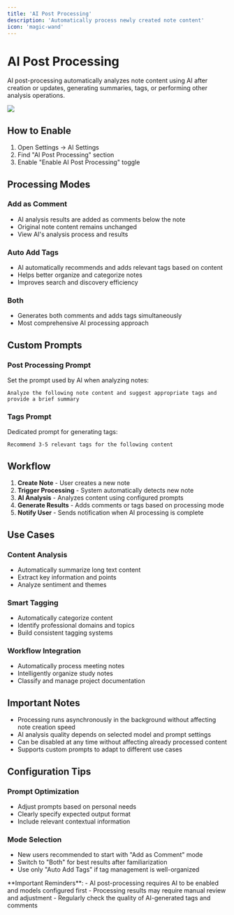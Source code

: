 ```yaml
---
title: 'AI Post Processing'
description: 'Automatically process newly created note content'
icon: 'magic-wand'
---
```


# AI Post Processing

AI post-processing automatically analyzes note content using AI after creation or updates, generating summaries, tags, or performing other analysis operations.

<img className="rounded-2xl" src="/images/2025-09-19-16-23-48.png" />

## How to Enable

1. Open Settings → AI Settings
2. Find "AI Post Processing" section
3. Enable "Enable AI Post Processing" toggle

## Processing Modes

### Add as Comment
- AI analysis results are added as comments below the note
- Original note content remains unchanged
- View AI's analysis process and results

### Auto Add Tags
- AI automatically recommends and adds relevant tags based on content
- Helps better organize and categorize notes
- Improves search and discovery efficiency

### Both
- Generates both comments and adds tags simultaneously
- Most comprehensive AI processing approach

## Custom Prompts

### Post Processing Prompt
Set the prompt used by AI when analyzing notes:
```
Analyze the following note content and suggest appropriate tags and provide a brief summary
```

### Tags Prompt
Dedicated prompt for generating tags:
```
Recommend 3-5 relevant tags for the following content
```

## Workflow

1. **Create Note** - User creates a new note
2. **Trigger Processing** - System automatically detects new note
3. **AI Analysis** - Analyzes content using configured prompts
4. **Generate Results** - Adds comments or tags based on processing mode
5. **Notify User** - Sends notification when AI processing is complete

## Use Cases

### Content Analysis
- Automatically summarize long text content
- Extract key information and points
- Analyze sentiment and themes

### Smart Tagging
- Automatically categorize content
- Identify professional domains and topics
- Build consistent tagging systems

### Workflow Integration
- Automatically process meeting notes
- Intelligently organize study notes
- Classify and manage project documentation

## Important Notes

- Processing runs asynchronously in the background without affecting note creation speed
- AI analysis quality depends on selected model and prompt settings
- Can be disabled at any time without affecting already processed content
- Supports custom prompts to adapt to different use cases

## Configuration Tips

### Prompt Optimization
- Adjust prompts based on personal needs
- Clearly specify expected output format
- Include relevant contextual information

### Mode Selection
- New users recommended to start with "Add as Comment" mode
- Switch to "Both" for best results after familiarization
- Use only "Auto Add Tags" if tag management is well-organized

<Warning>
**Important Reminders**:
- AI post-processing requires AI to be enabled and models configured first
- Processing results may require manual review and adjustment
- Regularly check the quality of AI-generated tags and comments
</Warning>